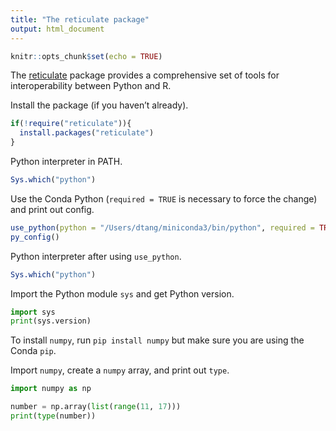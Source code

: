 ```yaml
---
title: "The reticulate package"
output: html_document
---
```


```r
knitr::opts_chunk$set(echo = TRUE)
```

The [reticulate](https://rstudio.github.io/reticulate/) package provides a comprehensive set of tools for interoperability between Python and R.

Install the package (if you haven't already).

```r
if(!require("reticulate")){
  install.packages("reticulate")
}
```

Python interpreter in PATH.

```r
Sys.which("python")
```

Use the Conda Python (`required = TRUE` is necessary to force the change) and print out config.

```r
use_python(python = "/Users/dtang/miniconda3/bin/python", required = TRUE)
py_config()
```

Python interpreter after using `use_python`.

```r
Sys.which("python")
```
Import the Python module `sys` and get Python version.

```python
import sys
print(sys.version)
```

To install `numpy`, run `pip install numpy` but make sure you are using the Conda `pip`.

Import `numpy`, create a `numpy` array, and print out `type`.

```python
import numpy as np

number = np.array(list(range(11, 17)))
print(type(number))
```
